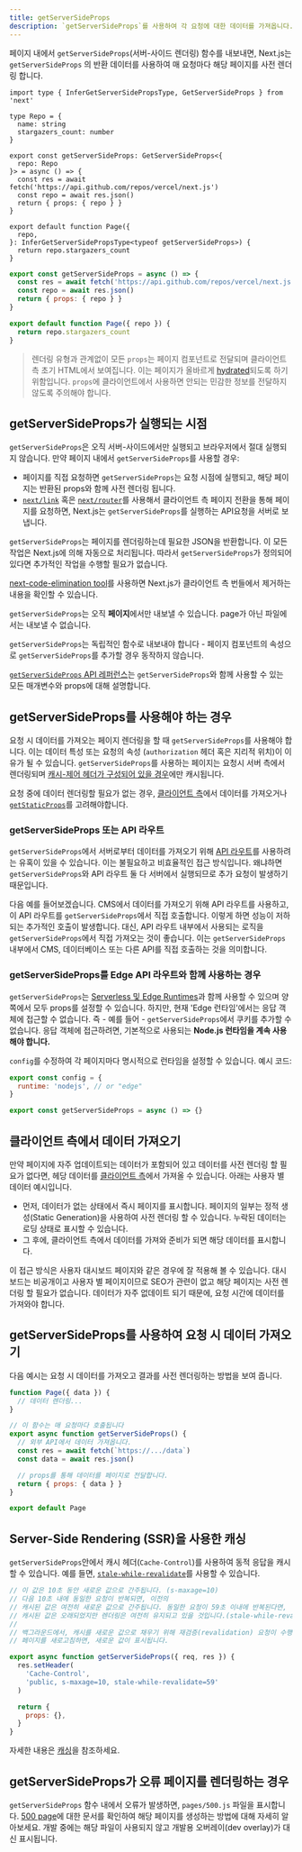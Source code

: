 ```yaml
---
title: getServerSideProps
description: `getServerSideProps`를 사용하여 각 요청에 대한 데이터를 가져옵니다.
---
```


페이지 내에서 `getServerSideProps`(서버-사이드 렌더링) 함수를 내보내면, Next.js는 `getServerSideProps` 의 반환 데이터를 사용하여 매 요청마다 해당 페이지를 사전 렌더링 합니다.

```tsx filename="pages/index.tsx" switcher
import type { InferGetServerSidePropsType, GetServerSideProps } from 'next'

type Repo = {
  name: string
  stargazers_count: number
}

export const getServerSideProps: GetServerSideProps<{
  repo: Repo
}> = async () => {
  const res = await fetch('https://api.github.com/repos/vercel/next.js')
  const repo = await res.json()
  return { props: { repo } }
}

export default function Page({
  repo,
}: InferGetServerSidePropsType<typeof getServerSideProps>) {
  return repo.stargazers_count
}
```

```jsx filename="pages/index.js" switcher
export const getServerSideProps = async () => {
  const res = await fetch('https://api.github.com/repos/vercel/next.js')
  const repo = await res.json()
  return { props: { repo } }
}

export default function Page({ repo }) {
  return repo.stargazers_count
}
```

> 렌더링 유형과 관계없이 모든 `props`는 페이지 컴포넌트로 전달되며 클라이언트 측 초기 HTML에서 보여집니다. 이는 페이지가 올바르게 [hydrated](https://react.dev/reference/react-dom/hydrate)되도록 하기 위함입니다. `props`에 클라이언트에서 사용하면 안되는 민감한 정보를 전달하지 않도록 주의해야 합니다.

## getServerSideProps가 실행되는 시점

`getServerSideProps`은 오직 서버-사이드에서만 실행되고 브라우저에서 절대 실행되지 않습니다. 만약 페이지 내에서 `getServerSideProps`를 사용할 경우:

- 페이지를 직접 요청하면 `getServerSideProps`는 요청 시점에 실행되고, 해당 페이지는 반환된 props와 함께 사전 렌더링 됩니다.
- [`next/link`](/docs/pages/api-reference/components/link) 혹은 [`next/router`](/docs/pages/api-reference/functions/use-router)를 사용해서 클라이언트 측 페이지 전환을 통해 페이지를 요청하면, Next.js는 `getServerSideProps`를 실행하는 API요청을 서버로 보냅니다.

`getServerSideProps`는 페이지를 렌더링하는데 필요한 JSON을 반환합니다. 이 모든 작업은 Next.js에 의해 자동으로 처리됩니다. 따라서 `getServerSideProps`가 정의되어 있다면 추가적인 작업을 수행할 필요가 없습니다.

[next-code-elimination tool](https://next-code-elimination.vercel.app/)를 사용하면 Next.js가 클라이언트 측 번들에서 제거하는 내용을 확인할 수 있습니다.

`getServerSideProps`는 오직 **페이지**에서만 내보낼 수 있습니다. page가 아닌 파일에서는 내보낼 수 없습니다.

`getServerSideProps`는 독립적인 함수로 내보내야 합니다 - 페이지 컴포넌트의 속성으로 `getServerSideProps`를 추가할 경우 동작하지 않습니다.

[`getServerSideProps` API 레퍼런스](/docs/pages/api-reference/functions/get-server-side-props)는 `getServerSideProps`와 함께 사용할 수 있는 모든 매개변수와 props에 대해 설명합니다.

## getServerSideProps를 사용해야 하는 경우

요청 시 데이터를 가져오는 페이지 렌더링을 할 때 `getServerSideProps`를 사용해야 합니다. 이는 데이터 특성 또는 요청의 속성 (`authorization` 헤더 혹은 지리적 위치)이 이유가 될 수 있습니다. `getServerSideProps`를 사용하는 페이지는 요청시 서버 측에서 렌더링되며 [캐시-제어 헤더가 구성되어 있을 경우](/docs/pages/building-your-application/deploying/production-checklist#caching)에만 캐시됩니다.

요청 중에 데이터 렌더링할 필요가 없는 경우, [클라이언트 측](#fetching-data-on-the-client-side)에서 데이터를 가져오거나 [`getStaticProps`](/docs/pages/building-your-application/data-fetching/get-static-props)를 고려해야합니다.

### getServerSideProps 또는 API 라우트

`getServerSideProps`에서 서버로부터 데이터를 가져오기 위해 [API 라우트](/docs/pages/building-your-application/routing/api-routes)를 사용하려는 유혹이 있을 수 있습니다. 이는 불필요하고 비효율적인 접근 방식입니다. 왜냐하면 `getServerSideProps`와 API 라우트 둘 다 서버에서 실행되므로 추가 요청이 발생하기 때문입니다.

다음 예를 들어보겠습니다. CMS에서 데이터를 가져오기 위해 API 라우트를 사용하고, 이 API 라우트를 `getServerSideProps`에서 직접 호출합니다. 이렇게 하면 성능이 저하되는 추가적인 호출이 발생합니다. 대신, API 라우트 내부에서 사용되는 로직을 `getServerSideProps`에서 직접 가져오는 것이 좋습니다. 이는 `getServerSideProps` 내부에서 CMS, 데이터베이스 또는 다른 API를 직접 호출하는 것을 의미합니다.

### getServerSideProps를 Edge API 라우트와 함께 사용하는 경우

`getServerSideProps`는 [Serverless 및 Edge Runtimes](/docs/pages/building-your-application/rendering/edge-and-nodejs-runtimes)과 함께 사용할 수 있으며 양쪽에서 모두 props를 설정할 수 있습니다. 하지만, 현재 'Edge 런타임'에서는 응답 객체에 접근할 수 없습니다. 즉 - 예를 들어 - `getServerSideProps`에서 쿠키를 추가할 수 없습니다. 응답 객체에 접근하려면, 기본적으로 사용되는 **Node.js 런타임을 계속 사용해야 합니다.**

`config`를 수정하여 각 페이지마다 명시적으로 런타임을 설정할 수 있습니다. 예시 코드:

```jsx filename="pages/index.js"
export const config = {
  runtime: 'nodejs', // or "edge"
}

export const getServerSideProps = async () => {}
```

## 클라이언트 측에서 데이터 가져오기

만약 페이지에 자주 업데이트되는 데이터가 포함되어 있고 데이터를 사전 렌더링 할 필요가 없다면, 헤당 데이터를 [클라이언트 측](/docs/pages/building-your-application/data-fetching/client-side)에서 가져올 수 있습니다. 아래는 사용자 별 데이터 예시입니다.

- 먼저, 데이터가 없는 상태에서 즉시 페이지를 표시합니다. 페이지의 일부는 정적 생성(Static Generation)을 사용하여 사전 렌더링 할 수 있습니다. 누락된 데이터는 로딩 상태로 표시할 수 있습니다.
- 그 후에, 클라이언트 측에서 데이터를 가져와 준비가 되면 해당 데이터를 표시합니다.

이 접근 방식은 사용자 대시보드 페이지와 같은 경우에 잘 적용해 볼 수 있습니다. 대시보드는 비공개이고 사용자 별 페이지이므로 SEO가 관련이 없고 해당 페이지는 사전 렌더링 할 필요가 없습니다. 데이터가 자주 없데이트 되기 때문에, 요청 시간에 데이터를 가져와야 합니다.

## getServerSideProps를 사용하여 요청 시 데이터 가져오기

다음 예시는 요청 시 데이터를 가져오고 결과를 사전 렌더링하는 방법을 보여 줍니다.

```jsx
function Page({ data }) {
  // 데이터 렌더링...
}

// 이 함수는 매 요청마다 호출됩니다
export async function getServerSideProps() {
  // 외부 API에서 데이터 가져옵니다.
  const res = await fetch(`https://.../data`)
  const data = await res.json()

  // props를 통해 데이터를 페이지로 전달합니다.
  return { props: { data } }
}

export default Page
```

## Server-Side Rendering (SSR)을 사용한 캐싱

`getServerSideProps`안에서 캐시 헤더(`Cache-Control`)를 사용하여 동적 응답을 캐시할 수 있습니다. 예를 들면, [`stale-while-revalidate`](https://web.dev/stale-while-revalidate/)를 사용할 수 있습니다.

```jsx
// 이 값은 10초 동안 새로운 값으로 간주됩니다. (s-maxage=10)
// 다음 10초 내에 동일한 요청이 반복되면, 이전의
// 캐시된 값은 여전히 새로운 값으로 간주됩니다. 동일한 요청이 59초 이내에 반복된다면,
// 캐시된 값은 오래되었지만 렌더링은 여전히 유지되고 있을 것입니다.(stale-while-revalidate=59).
//
// 백그라운드에서, 캐시를 새로운 값으로 채우기 위해 재검증(revalidation) 요청이 수행됩니다.
// 페이지를 새로고침하면, 새로운 값이 표시됩니다.

export async function getServerSideProps({ req, res }) {
  res.setHeader(
    'Cache-Control',
    'public, s-maxage=10, stale-while-revalidate=59'
  )

  return {
    props: {},
  }
}
```

자세한 내용은 [캐싱](/docs/pages/building-your-application/deploying/production-checklist#caching)을 참조하세요.

## getServerSideProps가 오류 페이지를 렌더링하는 경우

`getServerSideProps` 함수 내에서 오류가 발생하면, `pages/500.js` 파일을 표시합니다. [500 page](/docs/pages/building-your-application/routing/custom-error#500-page)에 대한 문서를 확인하여 해당 페이지를 생성하는 방법에 대해 자세히 알아보세요.
개발 중에는 해당 파일이 사용되지 않고 개발용 오버레이(dev overlay)가 대신 표시됩니다.
